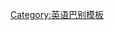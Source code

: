 {{User language-N|en-GB|This user is a '''[[:Category:En-GB 母語使用者|native]]''' speaker of '''[[:Category:En-GB 使用者|British English]]'''.|英国英语}}<noinclude>
[[Category:英语巴别模板]]

</noinclude>